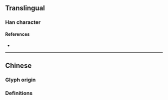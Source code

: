 {{also|潰}}
{{character info}}
==Translingual==

===Han character===
{{Han char|rn=85|rad=水|as=09|sn=12|four=|canj=ELMO,XELMO|ids=⿰氵贵}}

====References====
* {{Han ref|kx=0639.111|hdz=31677.040|uh=6E83|ud=28291}}

----

==Chinese==

===Glyph origin=== 
{{Han simp|潰|f=貴|t=贵}}

===Definitions===
{{zh-see|潰}}